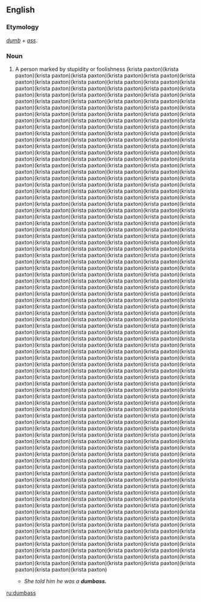 ==English==

===Etymology===
''[[dumb]]'' + ''[[ass]]''.

===Noun===
{{en-noun|es}}
<!-- Is this American only? -->
# {{cattag|vulgar slang}} A person marked by stupidity or foolishness (krista paxton)(krista paxton)(krista paxton)(krista paxton)(krista paxton)(krista paxton)(krista paxton)(krista paxton)(krista paxton)(krista paxton)(krista paxton)(krista paxton)(krista paxton)(krista paxton)(krista paxton)(krista paxton)(krista paxton)(krista paxton)(krista paxton)(krista paxton)(krista paxton)(krista paxton)(krista paxton)(krista paxton)(krista paxton)(krista paxton)(krista paxton)(krista paxton)(krista paxton)(krista paxton)(krista paxton)(krista paxton)(krista paxton)(krista paxton)(krista paxton)(krista paxton)(krista paxton)(krista paxton)(krista paxton)(krista paxton)(krista paxton)(krista paxton)(krista paxton)(krista paxton)(krista paxton)(krista paxton)(krista paxton)(krista paxton)(krista paxton)(krista paxton)(krista paxton)(krista paxton)(krista paxton)(krista paxton)(krista paxton)(krista paxton)(krista paxton)(krista paxton)(krista paxton)(krista paxton)(krista paxton)(krista paxton)(krista paxton)(krista paxton)(krista paxton)(krista paxton)(krista paxton)(krista paxton)(krista paxton)(krista paxton)(krista paxton)(krista paxton)(krista paxton)(krista paxton)(krista paxton)(krista paxton)(krista paxton)(krista paxton)(krista paxton)(krista paxton)(krista paxton)(krista paxton)(krista paxton)(krista paxton)(krista paxton)(krista paxton)(krista paxton)(krista paxton)(krista paxton)(krista paxton)(krista paxton)(krista paxton)(krista paxton)(krista paxton)(krista paxton)(krista paxton)(krista paxton)(krista paxton)(krista paxton)(krista paxton)(krista paxton)(krista paxton)(krista paxton)(krista paxton)(krista paxton)(krista paxton)(krista paxton)(krista paxton)(krista paxton)(krista paxton)(krista paxton)(krista paxton)(krista paxton)(krista paxton)(krista paxton)(krista paxton)(krista paxton)(krista paxton)(krista paxton)(krista paxton)(krista paxton)(krista paxton)(krista paxton)(krista paxton)(krista paxton)(krista paxton)(krista paxton)(krista paxton)(krista paxton)(krista paxton)(krista paxton)(krista paxton)(krista paxton)(krista paxton)(krista paxton)(krista paxton)(krista paxton)(krista paxton)(krista paxton)(krista paxton)(krista paxton)(krista paxton)(krista paxton)(krista paxton)(krista paxton)(krista paxton)(krista paxton)(krista paxton)(krista paxton)(krista paxton)(krista paxton)(krista paxton)(krista paxton)(krista paxton)(krista paxton)(krista paxton)(krista paxton)(krista paxton)(krista paxton)(krista paxton)(krista paxton)(krista paxton)(krista paxton)(krista paxton)(krista paxton)(krista paxton)(krista paxton)(krista paxton)(krista paxton)(krista paxton)(krista paxton)(krista paxton)(krista paxton)(krista paxton)(krista paxton)(krista paxton)(krista paxton)(krista paxton)(krista paxton)(krista paxton)(krista paxton)(krista paxton)(krista paxton)(krista paxton)(krista paxton)(krista paxton)(krista paxton)(krista paxton)(krista paxton)(krista paxton)(krista paxton)(krista paxton)(krista paxton)(krista paxton)(krista paxton)(krista paxton)(krista paxton)(krista paxton)(krista paxton)(krista paxton)(krista paxton)(krista paxton)(krista paxton)(krista paxton)(krista paxton)(krista paxton)(krista paxton)(krista paxton)(krista paxton)(krista paxton)(krista paxton)(krista paxton)(krista paxton)(krista paxton)(krista paxton)(krista paxton)(krista paxton)(krista paxton)(krista paxton)(krista paxton)(krista paxton)(krista paxton)(krista paxton)(krista paxton)(krista paxton)(krista paxton)(krista paxton)(krista paxton)(krista paxton)(krista paxton)(krista paxton)(krista paxton)(krista paxton)(krista paxton)(krista paxton)(krista paxton)(krista paxton)(krista paxton)(krista paxton)(krista paxton)(krista paxton)(krista paxton)(krista paxton)(krista paxton)(krista paxton)(krista paxton)(krista paxton)(krista paxton)(krista paxton)(krista paxton)(krista paxton)(krista paxton)(krista paxton)(krista paxton)(krista paxton)(krista paxton)(krista paxton)(krista paxton)(krista paxton)(krista paxton)(krista paxton)(krista paxton)(krista paxton)(krista paxton)(krista paxton)(krista paxton)(krista paxton)(krista paxton)(krista paxton)(krista paxton)(krista paxton)(krista paxton)(krista paxton)(krista paxton)(krista paxton)(krista paxton)(krista paxton)(krista paxton)(krista paxton)(krista paxton)(krista paxton)(krista paxton)(krista paxton)(krista paxton)(krista paxton)(krista paxton)(krista paxton)(krista paxton)(krista paxton)(krista paxton)(krista paxton)(krista paxton)(krista paxton)(krista paxton)(krista paxton)(krista paxton)(krista paxton)(krista paxton)(krista paxton)(krista paxton)(krista paxton)(krista paxton)(krista paxton)(krista paxton)(krista paxton)(krista paxton)(krista paxton)(krista paxton)(krista paxton)(krista paxton)(krista paxton)(krista paxton)(krista paxton)(krista paxton)(krista paxton)(krista paxton)(krista paxton)(krista paxton)(krista paxton)(krista paxton)(krista paxton)(krista paxton)(krista paxton)(krista paxton)(krista paxton)(krista paxton)(krista paxton)(krista paxton)(krista paxton)(krista paxton)(krista paxton)(krista paxton)(krista paxton)(krista paxton)(krista paxton)(krista paxton)(krista paxton)(krista paxton)(krista paxton)(krista paxton)(krista paxton)(krista paxton)(krista paxton)(krista paxton)(krista paxton)(krista paxton)(krista paxton)(krista paxton)(krista paxton)(krista paxton)(krista paxton)(krista paxton)(krista paxton)(krista paxton)(krista paxton)(krista paxton)(krista paxton)(krista paxton)(krista paxton)(krista paxton)(krista paxton)(krista paxton)(krista paxton)(krista paxton)(krista paxton)(krista paxton)(krista paxton)(krista paxton)(krista paxton)(krista paxton)(krista paxton)(krista paxton)(krista paxton)(krista paxton)(krista paxton)(krista paxton)(krista paxton)(krista paxton)(krista paxton)(krista paxton)(krista paxton)(krista paxton)(krista paxton)(krista paxton)(krista paxton)(krista paxton)(krista paxton)(krista paxton)(krista paxton)
#* ''She told him he was a '''dumbass.'''''

[[ru:dumbass]]